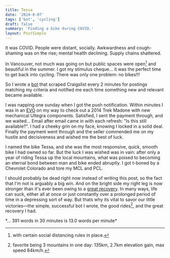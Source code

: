 ```yaml
---
title: Tessa
date: '2024-8-07'
tags: ['bot', 'cycling']
draft: false
summary: 'Finding a bike during COVID.'
layout: PostSimple
---
```


It was COVID. People were distant, socially. Awkwardness and cough-shaming was on the rise; mental health
declining. Supply chains shattered.

In Vancouver, not much was going on but public spaces were open[^1] and beautiful in the summer.
I got my stimulus cheque... it was the perfect time to get back into cycling.
There was only one problem: no bikes!!!

So I wrote a [bot](https://github.com/roeetal/craigslist-bot) that scraped Craigslist every 2 minutes for postings matching my criteria and notified me each time
something new and relevant became available.

I was napping one sunday when I got the push notification.
Within minutes I was in an [EVO](https://evo.ca/) on my way to check out a 2014 Trek Madone with new mechanical Ultegra components.
Satisfied, I sent the payment through, and we waited...
Email after email came in with each refresh: "Is this still available?".
I had a cheeky grin on my face, knowing I locked in a solid deal.
Finally the payment went through and the seller commended me on my hustle and decisiveness
and wished me the best of luck.

I named the bike Tessa, and she was the most responsive, quick, smooth bike I had owned so far.
But the luck I was wished was in vain: after only a year of riding Tessa up the local mountains, what was
poised to becoming an eternal bond between man and bike ended abruptly.
I got t-boned by a Chevrolet Colorado and tore my MCL and PCL.

I should probably be dead right now instead of writing this post, so the fact that I'm not is arguably a big win.
And on the bright side my right leg is now stronger than it's ever been owing to a [great recovery](https://www.talltreehealth.ca/team/physio/van/nathan-hers).
In many ways, life can suck, either all at once or just constantly over a prolonged period of time in a depressing sort of way.
But thats why its vital to savor our little victories—the simple, successful bot I wrote, the good rides[^2], and the great recovery I had.

[^1]: with certain social distancing rules in place.
[^2]: favorite being 3 mountains in one day: 135km, 2.7km elevation gain, max speed 84km/h.

<div className="text-sm">
*... 391 words in 30 minutes is 13.0 words per minute*
</div>